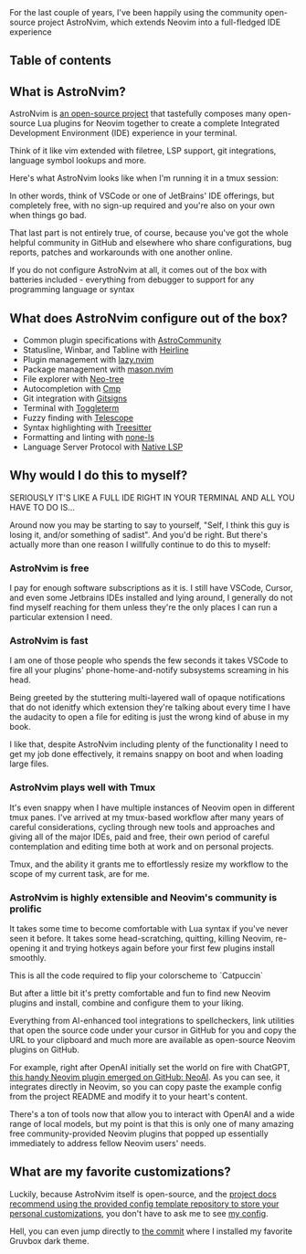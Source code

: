 
<figcaption>For the last couple of years, I've been happily using the community open-source project AstroNvim, which extends Neovim into a full-fledged IDE experience</figcaption>

## Table of contents

## What is AstroNvim?  

AstroNvim is [an open-source project](https://github.com/AstroNvim/AstroNvim) that tastefully composes 
many open-source Lua plugins for Neovim together to create a complete Integrated Development Environment (IDE) experience
in your terminal. 

Think of it like vim extended with filetree, LSP support, git integrations, language symbol lookups and more.

Here's what AstroNvim looks like when I'm running it in a tmux session:



In other words, think of VSCode or one of JetBrains' IDE offerings, but completely free, with no sign-up required and you're also 
on your own when things go bad. 

That last part is not entirely true, of course, because you've got the whole helpful community in GitHub and elsewhere who share configurations, bug reports, patches and workarounds 
with one another online.


<figcaption>If you do not configure AstroNvim at all, it comes out of the box with batteries included - everything from debugger to support for any programming language or syntax</figcaption>

## What does AstroNvim configure out of the box?

- Common plugin specifications with [AstroCommunity](https://github.com/AstroNvim/astrocommunity)
- Statusline, Winbar, and Tabline with [Heirline](https://github.com/rebelot/heirline.nvim)
- Plugin management with [lazy.nvim](https://github.com/folke/lazy.nvim)
- Package management with [mason.nvim](https://github.com/williamboman/mason.nvim)
- File explorer with [Neo-tree](https://github.com/nvim-neo-tree/neo-tree.nvim)
- Autocompletion with [Cmp](https://github.com/hrsh7th/nvim-cmp)
- Git integration with [Gitsigns](https://github.com/lewis6991/gitsigns.nvim)
- Terminal with [Toggleterm](https://github.com/akinsho/toggleterm.nvim)
- Fuzzy finding with [Telescope](https://github.com/nvim-telescope/telescope.nvim)
- Syntax highlighting with [Treesitter](https://github.com/nvim-treesitter/nvim-treesitter)
- Formatting and linting with [none-ls](https://github.com/nvimtools/none-ls.nvim)
- Language Server Protocol with [Native LSP](https://github.com/neovim/nvim-lspconfig)

## Why would I do this to myself? 


<figcaption>SERIOUSLY IT'S LIKE A FULL IDE RIGHT IN YOUR TERMINAL AND ALL YOU HAVE TO DO IS...</figcaption>

Around now you may be starting to say to yourself, "Self, I think this guy is losing it, and/or something of sadist". And you'd be right. But there's actually more than one reason 
I willfully continue to do this to myself: 

### AstroNvim is free

I pay for enough software subscriptions as it is.  I still have VSCode, Cursor, and even some Jetbrains IDEs installed and lying around, I generally do not find myself reaching for them 
unless they're the only places I can run a particular extension I need.

### AstroNvim is fast 

I am one of those people who spends the few seconds it takes VSCode to fire all your plugins' phone-home-and-notify subsystems screaming in his head. 

Being greeted by the stuttering multi-layered wall of opaque notifications that do not idenitfy which extension they're talking about every time I have the audacity to open a file for editing is just the wrong kind of abuse in my book.

I like that, despite AstroNvim including plenty of the functionality I need to get my job done effectively, it remains snappy on boot and when loading large files. 

### AstroNvim plays well with Tmux

It's even snappy when I have multiple instances of Neovim open in different tmux panes. I've arrived at my tmux-based workflow after many years of careful considerations, cycling through new tools and approaches and giving 
all of the major IDEs, paid and free, their own period of careful contemplation and editing time both at work and on personal projects. 

Tmux, and the ability it grants me to effortlessly resize my workflow to the scope of my current task, are for me.

### AstroNvim is highly extensible and Neovim's community is prolific

It takes some time to become comfortable with Lua syntax if you've never seen it before. It takes some head-scratching, quitting, killing Neovim, re-opening it and trying hotkeys again before your first few 
plugins install smoothly. 


<figcaption>This is all the code required to flip your colorscheme to `Catpuccin`</figcaption>

But after a little bit it's pretty comfortable and fun to find new Neovim plugins and install, combine and configure them to your liking. 

Everything from AI-enhanced tool integrations to spellcheckers, link utilities that 
open the source code under your cursor in GitHub for you and copy the URL to your clipboard and much more are available as open-source Neovim plugins on GitHub.

For example, right after OpenAI initially set the world on fire with ChatGPT, [this handy Neovim plugin emerged on GitHub: NeoAI](https://github.com/bryley/neoai). As you can see, it integrates directly in Neovim, so you can 
copy paste the example config from the project README and modify it to your heart's content.

There's a ton of tools now that allow you to interact with OpenAI and a wide range of local models, but my point is that this is only one of many amazing free community-provided 
Neovim plugins that popped up essentially immediately to address fellow Neovim users' needs.

## What are my favorite customizations? 

Luckily, because AstroNvim itself is open-source, and the [project docs recommend using the provided config template repository to store your personal customizations](https://docs.astronvim.com/configuration/manage_user_config/), you don't have to ask me
to see [my config](https://github.com/zackproser/astronvim_config). 

Hell, you can even jump directly to [the commit](https://github.com/zackproser/astronvim_config/commit/ec850dd06fae803219f786c3ab1099bb8645c731) where I installed my favorite Gruvbox dark theme.



